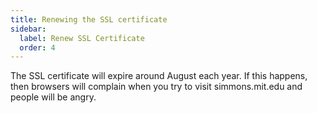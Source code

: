 ```yaml
---
title: Renewing the SSL certificate
sidebar:
  label: Renew SSL Certificate
  order: 4
---
```



The SSL certificate will expire around August each year. If this happens, then browsers will complain when you try to visit simmons.mit.edu and people will be angry.

<LinkCard
  title="Obtaining or renewing a site certificate for a web server"
  href="http://kb.mit.edu/confluence/x/x487"
/>
